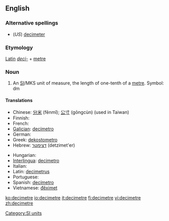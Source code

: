 ==English==

===Alternative spellings===
* (''US'') [[decimeter]]

===Etymology===
[[Latin]] ''[[deci-]]'' + [[metre]]

===Noun===
{{en-noun}}

# An [[SI#Abbreviation|SI]]/MKS unit of measure, the length of one-tenth of a [[metre]]. Symbol: dm

====Translations====
{{trans-top|one-tenth of a metre}}
* Chinese: [[分米]] (fēnmǐ); [[公寸]] (gōngcùn) (used in Taiwan)
* Finnish: {{t-|fi|desimetri}}
* French: {{t+|fr|décimètre|m}}
* [[Galician]]: [[decímetro]] {{m}}
* German: {{t+|de|Dezimeter}}
* Greek: [[dekostometro]]
* Hebrew: [[דצימטר]] (detzimet'er)
{{trans-mid}}
* Hungarian: {{t|hu|deciméter}}
* [[Interlingua]]: [[decimetro]]
* Italian: {{t+|it|decimetro|m}}
* Latin: [[decimetrus]]
* Portuguese: {{t+|pt|decímetro|m}}
* Spanish: [[decímetro]] {{m}}
* Vietnamese: [[đêximet]]
{{trans-bottom}}

[[Category:SI units]]

[[ko:decimetre]]
[[io:decimetre]]
[[it:decimetre]]
[[fi:decimetre]]
[[vi:decimetre]]
[[zh:decimetre]]